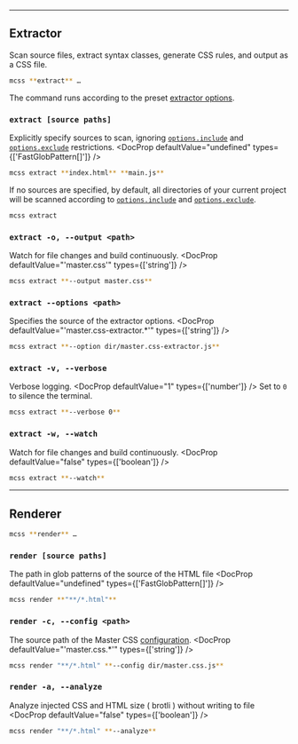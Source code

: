 
---

## Extractor
Scan source files, extract syntax classes, generate CSS rules, and output as a CSS file.
```bash name=Terminal
mcss **extract** …
```
The command runs according to the preset [extractor options](/reference/extractor/#options).

### `extract [source paths]`
Explicitly specify sources to scan, ignoring [`options.include`](/reference/extractor#include) and [`options.exclude`](/reference/extractor#exclude) restrictions.
<DocProp defaultValue="undefined" types={['FastGlobPattern[]']} />
```bash name=Terminal
mcss extract **index.html** **main.js**
```
If no sources are specified, by default, all directories of your current project will be scanned according to [`options.include`](/reference/extractor#include) and [`options.exclude`](/reference/extractor#exclude).
```bash name=Terminal
mcss extract
```

### `extract -o, --output <path>`
Watch for file changes and build continuously.
<DocProp defaultValue="'master.css'" types={['string']} />
```bash name=Terminal
mcss extract **--output master.css**
```

### `extract --options <path>`
Specifies the source of the extractor options.
<DocProp defaultValue="'master.css-extractor.*'" types={['string']} />
```bash name=Terminal
mcss extract **--option dir/master.css-extractor.js**
```

### `extract -v, --verbose`
Verbose logging.
<DocProp defaultValue="1" types={['number']} />
Set to `0` to silence the terminal.
```bash name=Terminal
mcss extract **--verbose 0**
```

### `extract -w, --watch`
Watch for file changes and build continuously.
<DocProp defaultValue="false" types={['boolean']} />
```bash name=Terminal
mcss extract **--watch**
```

---

## Renderer
```bash name=Terminal
mcss **render** …
```

### `render [source paths]`
The path in glob patterns of the source of the HTML file
<DocProp defaultValue="undefined" types={['FastGlobPattern[]']} />
```bash name=Terminal
mcss render **"**/*.html"**
```

### `render -c, --config <path>`
The source path of the Master CSS [configuration](/reference/configuration).
<DocProp defaultValue="'master.css.*'" types={['string']} />
```bash name=Terminal
mcss render "**/*.html" **--config dir/master.css.js**
```

### `render -a, --analyze`
Analyze injected CSS and HTML size ( brotli ) without writing to file
<DocProp defaultValue="false" types={['boolean']} />
```bash name=Terminal
mcss render "**/*.html" **--analyze**
```
